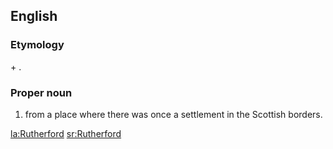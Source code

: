 ==English==

===Etymology===
{{etyl|ang}} {{term|hryðer||cattle|lang=ang}} + {{term|ford||ford|lang=ang}}.

===Proper noun===
{{en-proper noun}}

# {{surname|Scottish [[habitational]]|from=Old English|dot=}} from a place where there was once a settlement in the Scottish borders.

[[la:Rutherford]]
[[sr:Rutherford]]